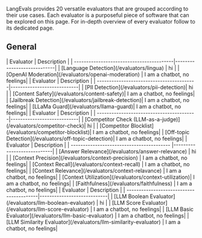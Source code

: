 LangEvals provides 20 versatile evaluators that are grouped according to their use cases.
Each evaluator is a purposeful piece of software that can be explored on this page. For in-depth overview of every evaluator follow to its dedicated page.

## General

<AccordionGroup>
  <Accordion icon="language" title="General">
    | Evaluator                                | Description                |
    | -----------------------------------------|----------------------------| 
    | [Language Detection](/evaluators/lingua)             | hi                         | 
    | [OpenAI Moderation](/evaluators/openai-moderation)  | I am a chatbot, no feelings|
    
  </Accordion>
  <Accordion icon="openai" title="Security">
    | Evaluator                                | Description                |
    | -----------------------------------------|----------------------------| 
    | [PII Detection](/evaluators/pii-detection)| hi                         | 
    | [Content Safety](/evaluators/content-safety)| I am a chatbot, no feelings|
    | [Jailbreak Detection](/evaluators/jailbreak-detection)| I am a chatbot, no feelings|
    | [LLaMa Guard](/evaluators/llama-guard)| I am a chatbot, no feelings|
  
  </Accordion>
  <Accordion icon="openai" title="Business & Enterprise">
    | Evaluator                                | Description                |
    | -----------------------------------------|----------------------------| 
    | [Competitor Check (LLM-as-a-judge)](/evaluators/competitor-check)| hi                         | 
    | [Competitor Blocklist](/evaluators/competitor-blocklist)| I am a chatbot, no feelings|
    | [Off-topic Detection](/evaluators/off-topic-detection)| I am a chatbot, no feelings|
  
  </Accordion>
  <Accordion icon="openai" title="RAG">
    | Evaluator                                             | Description                |
    | -----------------------------------------             |----------------------------| 
    | [Answer Relevance](/evaluators/answer-relevance)      | hi                         | 
    | [Context Precision](/evaluators/context-precision)    | I am a chatbot, no feelings|
    | [Context Recall](/evaluators/context-recall)          | I am a chatbot, no feelings|
    | [Context Relevance](/evaluators/context-relavance)    | I am a chatbot, no feelings|
    | [Context Utilization](/evaluators/context-utilization)| I am a chatbot, no feelings|
    | [Faithfulness](/evaluators/faithfulness)              | I am a chatbot, no feelings|
  
  </Accordion>
  <Accordion icon="openai" title="Custom (DIY)">
    | Evaluator                                | Description                |
    | -----------------------------------------|----------------------------| 
    | [LLM Boolean Evaluator](/evaluators/llm-boolean-evaluator)             | hi                         | 
    | [LLM Score Evaluator](/evaluators/llm-score-evaluator)  | I am a chatbot, no feelings|
    | [LLM Basic Evaluator](/evaluators/llm-basic-evaluator)  | I am a chatbot, no feelings|
    | [LLM Similarity Evaluator](/evaluators/llm-similarity-evaluator)  | I am a chatbot, no feelings|
  
  
  </Accordion>
  
</AccordionGroup>

